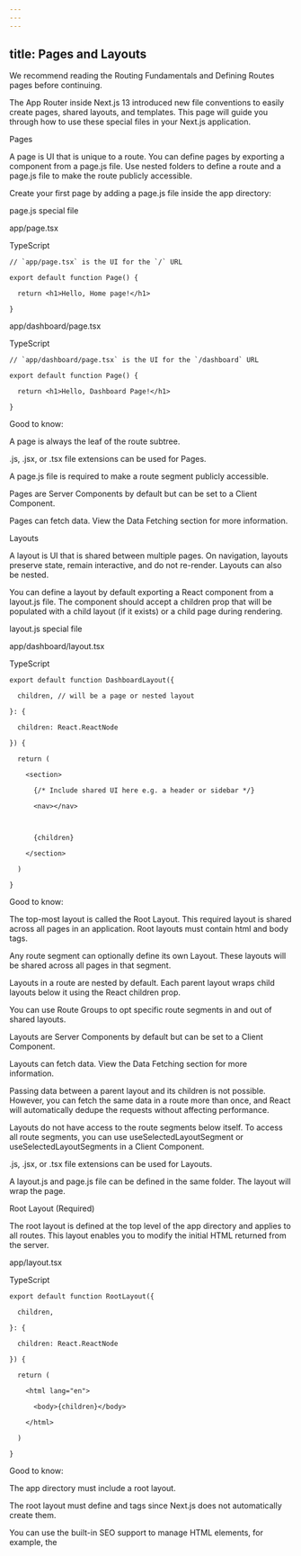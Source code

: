 ```yaml
---
---
---
```

title: Pages and Layouts
---



We recommend reading the Routing Fundamentals and Defining Routes pages before continuing.



The App Router inside Next.js 13 introduced new file conventions to easily create pages, shared layouts, and templates. This page will guide you through how to use these special files in your Next.js application.



Pages

A page is UI that is unique to a route. You can define pages by exporting a component from a page.js file. Use nested folders to define a route and a page.js file to make the route publicly accessible.



Create your first page by adding a page.js file inside the app directory:



page.js special file



app/page.tsx



TypeScript


```
// `app/page.tsx` is the UI for the `/` URL

export default function Page() {

  return <h1>Hello, Home page!</h1>

}
```

app/dashboard/page.tsx



TypeScript


```
// `app/dashboard/page.tsx` is the UI for the `/dashboard` URL

export default function Page() {

  return <h1>Hello, Dashboard Page!</h1>

}
```

Good to know:



A page is always the leaf of the route subtree.

.js, .jsx, or .tsx file extensions can be used for Pages.

A page.js file is required to make a route segment publicly accessible.

Pages are Server Components by default but can be set to a Client Component.

Pages can fetch data. View the Data Fetching section for more information.

Layouts

A layout is UI that is shared between multiple pages. On navigation, layouts preserve state, remain interactive, and do not re-render. Layouts can also be nested.



You can define a layout by default exporting a React component from a layout.js file. The component should accept a children prop that will be populated with a child layout (if it exists) or a child page during rendering.



layout.js special file



app/dashboard/layout.tsx



TypeScript


```
export default function DashboardLayout({

  children, // will be a page or nested layout

}: {

  children: React.ReactNode

}) {

  return (

    <section>

      {/* Include shared UI here e.g. a header or sidebar */}

      <nav></nav>

 

      {children}

    </section>

  )

}
```

Good to know:



The top-most layout is called the Root Layout. This required layout is shared across all pages in an application. Root layouts must contain html and body tags.

Any route segment can optionally define its own Layout. These layouts will be shared across all pages in that segment.

Layouts in a route are nested by default. Each parent layout wraps child layouts below it using the React children prop.

You can use Route Groups to opt specific route segments in and out of shared layouts.

Layouts are Server Components by default but can be set to a Client Component.

Layouts can fetch data. View the Data Fetching section for more information.

Passing data between a parent layout and its children is not possible. However, you can fetch the same data in a route more than once, and React will automatically dedupe the requests without affecting performance.

Layouts do not have access to the route segments below itself. To access all route segments, you can use useSelectedLayoutSegment or useSelectedLayoutSegments in a Client Component.

.js, .jsx, or .tsx file extensions can be used for Layouts.

A layout.js and page.js file can be defined in the same folder. The layout will wrap the page.

Root Layout (Required)

The root layout is defined at the top level of the app directory and applies to all routes. This layout enables you to modify the initial HTML returned from the server.



app/layout.tsx



TypeScript


```
export default function RootLayout({

  children,

}: {

  children: React.ReactNode

}) {

  return (

    <html lang="en">

      <body>{children}</body>

    </html>

  )

}
```

Good to know:



The app directory must include a root layout.

The root layout must define <html> and <body> tags since Next.js does not automatically create them.

You can use the built-in SEO support to manage <head> HTML elements, for example, the <title> element.

You can use route groups to create multiple root layouts. See an example here.

The root layout is a Server Component by default and can not be set to a Client Component.

Migrating from the pages directory: The root layout replaces the _app.js and _document.js files. View the migration guide.



Nesting Layouts

Layouts defined inside a folder (e.g. app/dashboard/layout.js) apply to specific route segments (e.g. acme.com/dashboard) and render when those segments are active. By default, layouts in the file hierarchy are nested, which means they wrap child layouts via their children prop.



Nested Layout



app/dashboard/layout.tsx



TypeScript


```
export default function DashboardLayout({

  children,

}: {

  children: React.ReactNode

}) {

  return <section>{children}</section>

}
```

Good to know:



Only the root layout can contain <html> and <body> tags.

If you were to combine the two layouts above, the root layout (app/layout.js) would wrap the dashboard layout (app/dashboard/layout.js), which would wrap route segments inside app/dashboard/*.



The two layouts would be nested as such:



Nested Layouts



You can use Route Groups to opt specific route segments in and out of shared layouts.



Templates

Templates are similar to layouts in that they wrap each child layout or page. Unlike layouts that persist across routes and maintain state, templates create a new instance for each of their children on navigation. This means that when a user navigates between routes that share a template, a new instance of the component is mounted, DOM elements are recreated, state is not preserved, and effects are re-synchronized.



There may be cases where you need those specific behaviors, and templates would be a more suitable option than layouts. For example:



Features that rely on useEffect (e.g logging page views) and useState (e.g a per-page feedback form).

To change the default framework behavior. For example, Suspense Boundaries inside layouts only show the fallback the first time the Layout is loaded and not when switching pages. For templates, the fallback is shown on each navigation.

A template can be defined by exporting a default React component from a template.js file. The component should accept a children prop.



template.js special file



app/template.tsx



TypeScript


```
export default function Template({ children }: { children: React.ReactNode }) {

  return <div>{children}</div>

}
```

In terms of nesting, template.js is rendered between a layout and its children. Here's a simplified output:



Output


```
<Layout>

  {/* Note that the template is given a unique key. */}

  <Template key={routeParam}>{children}</Template>

</Layout>
```

Modifying <head>

In the app directory, you can modify the <head> HTML elements such as title and meta using the built-in SEO support.



Metadata can be defined by exporting a metadata object or generateMetadata function in a layout.js or page.js file.



app/page.tsx



TypeScript


```
import { Metadata } from 'next'

 

export const metadata: Metadata = {

  title: 'Next.js',

}

 

export default function Page() {

  return '...'

}
```

Good to know: You should not manually add <head> tags such as <title> and <meta> to root layouts. Instead, you should use the Metadata API which automatically handles advanced requirements such as streaming and de-duplicating <head> elements.